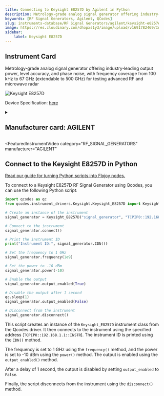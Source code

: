 ```yaml
---
title: Connecting to Keysight E8257D by Agilent in Python
description: Metrology-grade analog signal generator offering industry-leading output power, level accuracy, and phase noise, with frequency coverage from 100 kHz to 67 GHz (extendable to 500 GHz) for testing advanced RF and microwave radar
keywords: [RF Signal Generators, Agilent, QCodes] 
slug: instruments-database/RF Signal Generators/agilent/keysight-e8257d 
image: https://res.cloudinary.com/dhopxs1y3/image/upload/v1691782469/Instruments/RF%20Signal%20Generator/Keysight-E8257D/Keysight-E8257D.png
sidebar:
    label: Keysight E8257D 
---
```



## Instrument Card

Metrology-grade analog signal generator offering industry-leading output power, level accuracy, and phase noise, with frequency coverage from 100 kHz to 67 GHz (extendable to 500 GHz) for testing advanced RF and microwave radar

![Keysight E8257D](https://res.cloudinary.com/dhopxs1y3/image/upload/v1691782469/Instruments/RF%20Signal%20Generator/Keysight-E8257D/Keysight-E8257D.png)

Device Specification: [here](https://www.keysight.com/us/en/assets/7018-01211/data-sheets/5989-0698.pdf)

<details style={{ marginTop: "15px"}}>
<summary><h2 style={{display:'inline'}}>Manufacturer card: AGILENT</h2></summary>

![AGILENT](https://res.cloudinary.com/dhopxs1y3/image/upload/v1692126006/Instruments/Vendor%20Logos/Agilent.png)

Keysight Technologies, or Keysight, is an American company that manufactures electronics test and measurement equipment and software

- Headquarters: USA
- Yearly Revenue (millions, USD): 5420
- Vendor Website: [here](https://www.keysight.com/us/en/home.html)

</details>


<FeaturedInstrumentVideo
  category="RF_SIGNAL_GENERATORS"
  manufacturer="AGILENT"
></FeaturedInstrumentVideo>

## Connect to the Keysight E8257D in Python

[Read our guide for turning Python scripts into Flojoy nodes.](https://docs.flojoy.ai/contribution/blocks/custom-flojoy-block/)



<Tabs>
<TabItem value="Flojoy" label="Flojoy" className="flojoy-instrument-tabs">

<NodeCardCollection category="RF_SIGNAL_GENERATORS" manufacturer="Agilent"></NodeCardCollection>

</TabItem>
<TabItem value="QCodes" label="QCodes">

To connect to a Keysight E8257D RF Signal Generator using Qcodes, you can use the following Python script:

```python
import qcodes as qc
from qcodes.instrument_drivers.Keysight.Keysight_E8257D import Keysight_E8257D

# Create an instance of the instrument
signal_generator = Keysight_E8257D("signal_generator", "TCPIP0::192.168.1.1::INSTR")

# Connect to the instrument
signal_generator.connect()

# Print the instrument ID
print("Instrument ID:", signal_generator.IDN())

# Set the frequency to 1 GHz
signal_generator.frequency(1e9)

# Set the power to -10 dBm
signal_generator.power(-10)

# Enable the output
signal_generator.output_enabled(True)

# Disable the output after 1 second
qc.sleep(1)
signal_generator.output_enabled(False)

# Disconnect from the instrument
signal_generator.disconnect()
```

This script creates an instance of the `Keysight_E8257D` instrument class from the Qcodes driver. It then connects to the instrument using the specified address (`TCPIP0::192.168.1.1::INSTR`). The instrument ID is printed using the `IDN()` method.

The frequency is set to 1 GHz using the `frequency()` method, and the power is set to -10 dBm using the `power()` method. The output is enabled using the `output_enabled()` method.

After a delay of 1 second, the output is disabled by setting `output_enabled` to `False`.

Finally, the script disconnects from the instrument using the `disconnect()` method.

</TabItem>
</Tabs>